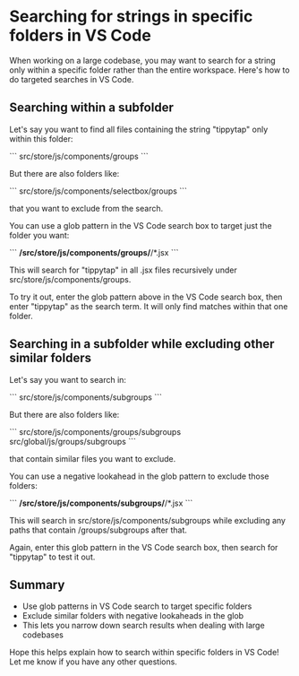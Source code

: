 # Searching for strings in specific folders in VS Code

When working on a large codebase, you may want to search for a string only within a specific folder rather than the entire workspace. Here's how to do targeted searches in VS Code.

## Searching within a subfolder

Let's say you want to find all files containing the string "tippytap" only within this folder:

\`\`\`
src/store/js/components/groups
\`\`\`

But there are also folders like:

\`\`\`
src/store/js/components/selectbox/groups
\`\`\`

that you want to exclude from the search.

You can use a glob pattern in the VS Code search box to target just the folder you want:

\`\`\`
**/src/store/js/components/groups/**/\*.jsx
\`\`\`

This will search for "tippytap" in all .jsx files recursively under src/store/js/components/groups.

To try it out, enter the glob pattern above in the VS Code search box, then enter "tippytap" as the search term. It will only find matches within that one folder.

## Searching in a subfolder while excluding other similar folders

Let's say you want to search in:

\`\`\`
src/store/js/components/subgroups
\`\`\`

But there are also folders like:

\`\`\`
src/store/js/components/groups/subgroups
src/global/js/groups/subgroups
\`\`\`

that contain similar files you want to exclude.

You can use a negative lookahead in the glob pattern to exclude those folders:

\`\`\`
**/src/store/js/components/subgroups/**/\*.jsx
\`\`\`

This will search in src/store/js/components/subgroups while excluding any paths that contain /groups/subgroups after that.

Again, enter this glob pattern in the VS Code search box, then search for "tippytap" to test it out.

## Summary

- Use glob patterns in VS Code search to target specific folders
- Exclude similar folders with negative lookaheads in the glob
- This lets you narrow down search results when dealing with large codebases

Hope this helps explain how to search within specific folders in VS Code! Let me know if you have any other questions.
